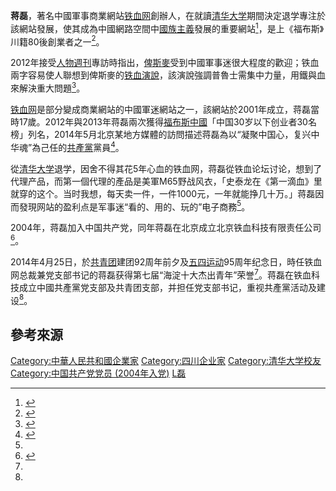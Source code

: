 '''蒋磊'''，著名中國軍事商業網站[[铁血网|铁血网]]創辦人，在就讀[[清华大学|清华大学]]期間決定退学專注於該網站發展，使其成為中國網路空間中[[國族主義|國族主義]]發展的重要網站<ref name="Zhou2005">{{Cite journal| doi = 10.1080/10670560500115481| issn = 1067-0564| volume = 14| issue = 44| pages = 543–562| last = Yongming *| first = Zhou| title = Informed Nationalism: military websites in Chinese cyberspace| journal = Journal of Contemporary China| accessdate = 2015-02-24| date = 2005-08-01| url = http://dx.doi.org/10.1080/10670560500115481}}</ref>，是上《福布斯》川籍80後創業者之一<ref name="ce.cn">{{Cite web |url=http://finance.ce.cn/rolling/201303/13/t20130313_239198.shtml |title=4名川籍80後創業者再上《福布斯》 |access-date=2016-05-18 |archive-date=2019-08-21 |archive-url=https://web.archive.org/web/20190821023039/http://finance.ce.cn/rolling/201303/13/t20130313_239198.shtml |dead-url=no }}</ref>。

2012年接受[[人物週刊|人物週刊]]專訪時指出，[[俾斯麥|俾斯麥]]受到中國軍事迷很大程度的歡迎；铁血兩字容易使人聯想到俾斯麥的[[铁血演說|铁血演說]]，該演說強調普魯士需集中力量，用鐵與血來解決重大問題<ref name="《大事件》編輯部2013">{{cite book|author=《大事件》編輯部|title=《大事件》第23期 廈門爆炸案扯進習進平賈慶林|url=http://books.google.com/books?id=QYrIAwAAQBAJ&pg=PA48|date=31 July 2013|publisher=大事件出版社|isbn=978-1-63032-324-0|pages=48–}}</ref>。

[[铁血网|铁血网]]是部分變成商業網站的中國軍迷網站之一，該網站於2001年成立，蒋磊當時17歲。2012年與2013年蒋磊兩次獲得[[福布斯中國|福布斯中國]]「中国30岁以下创业者30名榜」列名，2014年5月北京某地方媒體的訪問描述蒋磊為以“凝聚中国心，复兴中华魂”為己任的[[中國共產黨|共產黨]]黨員<ref name="Wertime2014">{{cite journal|author=DAVID WERTIME|year=MAY 27, 2014|journal=Foreign Policy|url=https://foreignpolicy.com/2014/05/27/are-chinas-online-military-fanboys-accidentally-aiding-foreign-spies/|language=en|title=TEA LEAF NATION Are China’s Online Military Fanboys Accidentally Aiding Foreign Spies?|access-date=2015-02-24|archive-date=2015-03-13|archive-url=https://web.archive.org/web/20150313041837/http://foreignpolicy.com/2014/05/27/are-chinas-online-military-fanboys-accidentally-aiding-foreign-spies/|dead-url=no}}</ref>。

從[[清华大学|清华大学]]退学，因舍不得其花5年心血的铁血网，蒋磊從铁血论坛讨论，想到了代理产品，而第一個代理的產品是美軍M65野战风衣，「史泰龙在《第一滴血》里就穿的这个。当时我想，每天卖一件，一件1000元，一年就能挣几十万。」蒋磊因而發現网站的盈利点是军事迷“看的、用的、玩的”电子商務<ref name="ce.cn"/>。

2004年，蒋磊加入中国共产党，同年蒋磊在北京成立北京铁血科技有限责任公司<ref name="海淀报2014">{{cite news|author=海淀报|year=2014-05-07|title=海淀报 “铁血青年”打造“军事第一门户”|newspaper=海淀报|url=http://www.zhsp.gov.cn/xwh/djxy/201405/t20140507_610617.htm|accessdate=2015-02-24|archiveurl=https://web.archive.org/web/20150610040952/http://www.zhsp.gov.cn/xwh/djxy/201405/t20140507_610617.htm|archivedate=2015-06-10|deadurl=yes}}</ref>。

2014年4月25日，於[[中國共產主義青年團|共青团]]建团92周年前夕及[[五四运动|五四运动]]95周年纪念日，時任铁血网总裁兼党支部书记的蒋磊获得第七届“海淀十大杰出青年”荣誉<ref name="海淀报2014"/>。蒋磊在铁血科技成立中國共產黨党支部及共青团支部，并担任党支部书记，重视共產黨活动及建设<ref name="海淀报2014"/>。

==參考來源==
{{reflist}}

{{DEFAULTSORT:Jiang蒋}}
[[Category:中華人民共和國企業家|Category:中華人民共和國企業家]]
[[Category:四川企业家|Category:四川企业家]]
[[Category:清华大学校友|Category:清华大学校友]]
[[Category:中国共产党党员_(2004年入党)|Category:中国共产党党员 (2004年入党)]]
[[Category:蔣姓|L磊]]